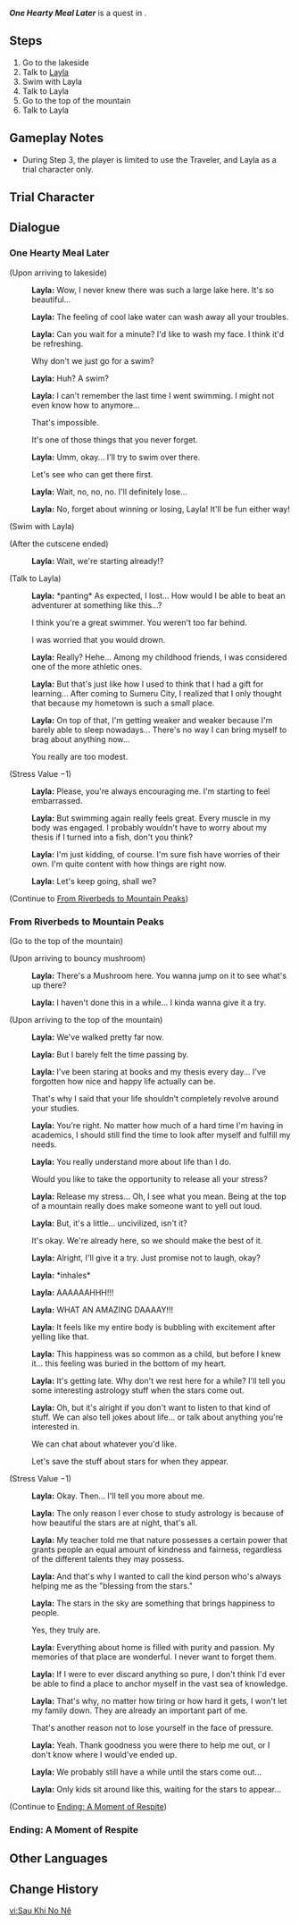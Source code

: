 {{Quest Infobox
|id            = 19162
|image         = Hangout Event One Hearty Meal Later.png
|type          = Story
|group         = Hangout Event
|chapter       = Layla
|actNum        = I
|act           = Ever Silent Stars
|description   = 
|startLocation = [[Mawtiyima Forest]], [[Sumeru]]
|region        = Sumeru
|area          = Lokapala Jungle
|subarea       = Mawtiyima Forest
|requirement   = 
|prev          = Fresh Air
|characters    = Layla; Traveler
|voiced        = yes
}}
'''''One Hearty Meal Later''''' is a quest in {{Quest|Ever Silent Stars}}.

==Steps==
# Go to the lakeside
# Talk to [[Layla]]
# Swim with Layla
# Talk to Layla
# Go to the top of the mountain
# Talk to Layla

==Gameplay Notes==
* During Step 3, the player is limited to use the Traveler, and Layla as a trial character only.

==Trial Character==
{{Trial Character
<!-- World Levels -->|wl                      = 8
<!-- Character -->|character_name          = Layla
|character_level8        = 88
|constellation8          = 3
|weapon_name             = Favonius Sword
|weapon_level8           = 88
|refinement8             = 1
|artifact_flower8        = Royal Flora
|artifact_feather8       = Royal Plume
|artifact_sands8         = Royal Pocket Watch
|artifact_goblet8        = Royal Silver Urn
|artifact_circlet8       = Royal Masque
|artifact_level8         = 20
|set1_8                  = Noblesse Oblige
|set1_piece_bonus_8      = 4
|normal_attack_talent8   = 8
|elemental_skill_talent8 = 8
|elemental_burst_talent8 = 8
|hp8                     = 26,471
|atk8                    = 1,492
|def8                    = 773
|em8                     = 105
|er8                     = 193.5%
|crit_rate8              = 57.1%
|crit_dmg8               = 91.9%
}}

==Dialogue==
{{Quest Description|After enjoying your meal, it's time to continue moving forward. But the destination isn't all that important &mdash; feeling carefree is the only thing that matters.}}

===One Hearty Meal Later===
{{Dialogue Start}}
;(Upon arriving to lakeside)
:{{A|vo lylcop001 1916202 layla 01.ogg}} '''Layla:''' Wow, I never knew there was such a large lake here. It's so beautiful...
:{{A|vo lylcop001 1916202 layla 02.ogg}} '''Layla:''' The feeling of cool lake water can wash away all your troubles.
:{{A|vo lylcop001 1916202 layla 03.ogg}} '''Layla:''' Can you wait for a minute? I'd like to wash my face. I think it'd be refreshing.
:{{DIcon}} Why don't we just go for a swim?
:{{A|vo lylcop001 1916202 layla 04.ogg}} '''Layla:''' Huh? A swim?
:{{A|vo lylcop001 1916202 layla 05.ogg}} '''Layla:''' I can't remember the last time I went swimming. I might not even know how to anymore...
:{{DIcon}} That's impossible.
:{{DIcon}} It's one of those things that you never forget.
:{{A|vo lylcop001 1916202 layla 06.ogg}} '''Layla:''' Umm, okay... I'll try to swim over there.
:{{DIcon}} Let's see who can get there first.
:{{A|vo lylcop001 1916202 layla 07.ogg}} '''Layla:''' Wait, no, no, no. I'll definitely lose...
:{{A|vo lylcop001 1916202 layla 08.ogg}} '''Layla:''' No, forget about winning or losing, Layla! It'll be fun either way!

;(Swim with Layla)

;(After the cutscene ended)
:{{A|vo lylcop001 1916203 layla 01.ogg}} '''Layla:''' Wait, we're starting already!?

;(Talk to Layla)
:{{A|vo lylcop001 1916204 layla 01.ogg}} '''Layla:''' *panting* As expected, I lost... How would I be able to beat an adventurer at something like this...?
:{{DIcon}} I think you're a great swimmer. You weren't too far behind.
:{{DIcon}} I was worried that you would drown.
:{{A|vo lylcop001 1916204 layla 02.ogg}} '''Layla:''' Really? Hehe... Among my childhood friends, I was considered one of the more athletic ones.
:{{A|vo lylcop001 1916204 layla 03.ogg}} '''Layla:''' But that's just like how I used to think that I had a gift for learning... After coming to Sumeru City, I realized that I only thought that because my hometown is such a small place.
:{{A|vo lylcop001 1916204 layla 04.ogg}} '''Layla:''' On top of that, I'm getting weaker and weaker because I'm barely able to sleep nowadays... There's no way I can bring myself to brag about anything now...
:{{DIcon}} You really are too modest.
;(Stress Value &minus;1)
:{{A|vo lylcop001 1916204 layla 05.ogg}} '''Layla:''' Please, you're always encouraging me. I'm starting to feel embarrassed.
:{{A|vo lylcop001 1916204 layla 06.ogg}} '''Layla:''' But swimming again really feels great. Every muscle in my body was engaged. I probably wouldn't have to worry about my thesis if I turned into a fish, don't you think?
:{{A|vo lylcop001 1916204 layla 07.ogg}} '''Layla:''' I'm just kidding, of course. I'm sure fish have worries of their own. I'm quite content with how things are right now.
:{{A|vo lylcop001 1916204 layla 08.ogg}} '''Layla:''' Let's keep going, shall we?

;(Continue to [[#From Riverbeds to Mountain Peaks|From Riverbeds to Mountain Peaks]])
{{Dialogue End}}

=== From Riverbeds to Mountain Peaks===
{{Dialogue Start}}
;(Go to the top of the mountain)

;(Upon arriving to bouncy mushroom)
:{{A|vo lylcop001 1916205 layla 01.ogg}} '''Layla:''' There's a Mushroom here. You wanna jump on it to see what's up there?
:{{A|vo lylcop001 1916205 layla 02.ogg}} '''Layla:''' I haven't done this in a while... I kinda wanna give it a try.

;(Upon arriving to the top of the mountain)
:{{A|vo lylcop001 1916206 layla 01.ogg}} '''Layla:''' We've walked pretty far now.
:{{A|vo lylcop001 1916206 layla 02.ogg}} '''Layla:''' But I barely felt the time passing by.
:{{A|vo lylcop001 1916206 layla 03.ogg}} '''Layla:''' I've been staring at books and my thesis every day... I've forgotten how nice and happy life actually can be.
:{{DIcon}} That's why I said that your life shouldn't completely revolve around your studies.
:{{A|vo lylcop001 1916206 layla 04.ogg}} '''Layla:''' You're right. No matter how much of a hard time I'm having in academics, I should still find the time to look after myself and fulfill my needs.
:{{A|vo lylcop001 1916206 layla 05.ogg}} '''Layla:''' You really understand more about life than I do.
:{{DIcon}} Would you like to take the opportunity to release all your stress?
:{{A|vo lylcop001 1916206 layla 06.ogg}} '''Layla:''' Release my stress... Oh, I see what you mean. Being at the top of a mountain really does make someone want to yell out loud.
:{{A|vo lylcop001 1916206 layla 07.ogg}} '''Layla:''' But, it's a little... uncivilized, isn't it?
:{{DIcon}} It's okay. We're already here, so we should make the best of it.
:{{A|vo lylcop001 1916206 layla 08.ogg}} '''Layla:''' Alright, I'll give it a try. Just promise not to laugh, okay?
:{{A|vo lylcop001 1916206 layla 09.ogg}} '''Layla:''' *inhales*
:{{A|vo lylcop001 1916206 layla 10.ogg}} '''Layla:''' AAAAAAHHH!!!
:{{A|vo lylcop001 1916206 layla 11.ogg}} '''Layla:''' WHAT AN AMAZING DAAAAY!!!
:{{A|vo lylcop001 1916206 layla 12.ogg}} '''Layla:''' It feels like my entire body is bubbling with excitement after yelling like that.
:{{A|vo lylcop001 1916206 layla 13.ogg}} '''Layla:''' This happiness was so common as a child, but before I knew it... this feeling was buried in the bottom of my heart.
:{{A|vo lylcop001 1916206 layla 14.ogg}} '''Layla:''' It's getting late. Why don't we rest here for a while? I'll tell you some interesting astrology stuff when the stars come out.
:{{A|vo lylcop001 1916206 layla 15.ogg}} '''Layla:''' Oh, but it's alright if you don't want to listen to that kind of stuff. We can also tell jokes about life... or talk about anything you're interested in.
:{{DIcon}} We can chat about whatever you'd like.
:{{DIcon}} Let's save the stuff about stars for when they appear.
;(Stress Value &minus;1)
:{{A|vo lylcop001 1916206 layla 16.ogg}} '''Layla:''' Okay. Then... I'll tell you more about me.
:{{A|vo lylcop001 1916206 layla 17.ogg}} '''Layla:''' The only reason I ever chose to study astrology is because of how beautiful the stars are at night, that's all.
:{{A|vo lylcop001 1916206 layla 18.ogg}} '''Layla:''' My teacher told me that nature possesses a certain power that grants people an equal amount of kindness and fairness, regardless of the different talents they may possess.
:{{A|vo lylcop001 1916206 layla 19.ogg}} '''Layla:''' And that's why I wanted to call the kind person who's always helping me as the "blessing from the stars."
:{{A|vo lylcop001 1916206 layla 20.ogg}} '''Layla:''' The stars in the sky are something that brings happiness to people.
:{{DIcon}} Yes, they truly are.
:{{A|vo lylcop001 1916206 layla 21.ogg}} '''Layla:''' Everything about home is filled with purity and passion. My memories of that place are wonderful. I never want to forget them.
:{{A|vo lylcop001 1916206 layla 22.ogg}} '''Layla:''' If I were to ever discard anything so pure, I don't think I'd ever be able to find a place to anchor myself in the vast sea of knowledge.
:{{A|vo lylcop001 1916206 layla 23.ogg}} '''Layla:''' That's why, no matter how tiring or how hard it gets, I won't let my family down. They are already an important part of me.
:{{DIcon}} That's another reason not to lose yourself in the face of pressure.
:{{A|vo lylcop001 1916206 layla 24.ogg}} '''Layla:''' Yeah. Thank goodness you were there to help me out, or I don't know where I would've ended up.
:{{A|vo lylcop001 1916206 layla 25.ogg}} '''Layla:''' We probably still have a while until the stars come out...
:{{A|vo lylcop001 1916206 layla 26.ogg}} '''Layla:''' Only kids sit around like this, waiting for the stars to appear...
;(Continue to [[#Ending: A Moment of Respite|Ending: A Moment of Respite]])
{{Dialogue End}}

===Ending: A Moment of Respite===
{{Hangout Ending
|ending name     = A Moment of Respite
|character       = Layla
|act             = 1
|description     = I wonder if she's exhausted, or if she's finally relaxed... Let's protect this precious moment for just a while longer.
}}

==Other Languages==
{{Other Languages
|en      = One Hearty Meal Later
|zhs     = 饱餐之后
|zhs_rm  = Bǎocān zhī Hòu
|zht     = 飽餐之後
|zht_rm  = Bǎocān zhī Hòu
|zh_tl   = 
|ja      = 満腹の後
|ja_rm   = Manpuku no Ato
|ja_tl   = 
|ko      = 식사가 끝난 뒤
|ko_tl   = After the Meal
|es      = Tras un gran festín
|es_tl   = After a Great Feast
|fr      = Après un bon repas
|fr_tl   = After a Good Meal
|ru      = После сытного обеда
|ru_tl   = After a Hearty Lunch
|th      = หลังมื้อแสนอร่อย
|th_rm   = 
|th_tl   = 
|vi      = Sau Khi No Nê
|vi_tl   = 
|de      = Nach dem schönen Essen
|de_tl   = After the Nice Meal
|id      = Setelah Hidangan yang Lezat
|id_tl   = After a Delicious Meal
|pt      = Após uma Refeição Agradável
|pt_tl   = 
|tr      = Samimi Bir Yemekten Sonra
|tr_tl   = 
|it      = Un pasto abbondante
|it_tl   = 
}}

==Change History==
{{Change History|3.6}}

[[vi:Sau Khi No Nê]]